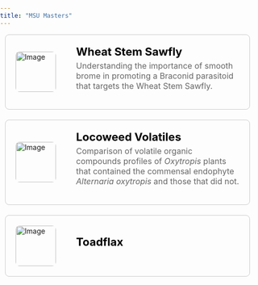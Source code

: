 ```yaml
---
title: "MSU Masters"
---
```


```{=html}
<!DOCTYPE html>
<html lang="en">
<head>
<meta charset="UTF-8">
<meta name="viewport" content="width=device-width, initial-scale=1.0">
<title>Box with Rounded Edges</title>
<style>
  body {
    margin: 0; /* Remove default margin */
    padding: 0; /* Remove default padding */
  }

  .container {
    width: calc(100% - 20px); /* Adjusted width to fit the screen and account for margins */
    max-width: 600px; /* Limiting maximum width */
    height: auto; /* Set container height */
    border: 0.5px solid #ccc; /* Light grey color */
    border-radius: 8px; /* Less rounded edges */
    overflow: hidden; /* Hide overflow content */
    margin-bottom: 20px; /* Add margin to create space between rows */
    margin-right: auto; /* Push containers to the left */
    margin-left: 10px; /* Adjust margin between the left side of the screen */
    display: flex; /* Use flexbox for layout */
    align-items: center; /* Center items vertically */
    text-decoration: none; /* Remove underline */
  }
  
  .container:last-child {
    margin-bottom: 0; /* Remove margin from the last box */
  }
  
  .container:hover {
    box-shadow: 0 10px 20px rgba(0, 0, 0, 0.1); /* Increased shadow on hover */
  }
  
  .image-container {
    padding: 20px;
    box-sizing: border-box;
  }
  
  .image-container img {
    width: 80px; /* Adjusted width for smaller image */
    height: auto;
    display: block;
    border-radius: 8px; /* Rounded corners for image */
  }
  
  .content {
    padding: 20px;
    box-sizing: border-box;
    flex: 1; /* Take remaining space */
  }
  
  .text h1 {
    font-size: 22px; /* Adjusted text size */
    margin-top: 0;
    margin-bottom: 5px; /* Adjust margin between large and small text */
    color: black;
  }
  .text h1:hover {
    color: #2068DC; /* Change text color to blue on hover */
  }
  
  .text p {
    font-size: 16px;
    margin-top: 5px;
    color: #666;
    <!-- text-align: justify; /* Align text */ -->
  }

  @media (max-width: 768px) {
    .container {
      width: calc(100% - 20px); /* Adjusted width to fit the screen */
    }
  }
</style>
</head>
<body>
  <a href="msu-masters/wss.qmd" class="container">
    <div class="image-container">
      <img src="../../img/msu-masters/oviposition.JPG" alt="Image">
    </div>
    <div class="content">
      <div class="text">
        <h1>Wheat Stem Sawfly</h1>
        <p>Understanding the importance of smooth brome in promoting a Braconid parasitoid that targets the Wheat Stem Sawfly.</p>
      </div>
    </div>
  </a>
  <a href="msu-masters/locoweed.qmd" class="container">
    <div class="image-container">
      <img src="../../img/msu-masters/loco-bee2.jpg" alt="Image">
    </div>
    <div class="content">
      <div class="text">
        <h1>Locoweed Volatiles</h1>
        <p>Comparison of volatile organic compounds profiles of <em>Oxytropis</em> plants that contained the commensal endophyte <em>Alternaria oxytropis</em> and those that did not.</p>
      </div>
    </div>
  </a>
  <a href="msu-masters/toadflax/toadflax_report.qmd" class="container">
    <div class="image-container">
      <img src="../../img/msu-masters/toadflax.jpeg" alt="Image">
    </div>
    <div class="content">
      <div class="text">
        <h1>Toadflax</h1>
        <p></p>
      </div>
    </div>
  </a>
</body>
</html>
```
